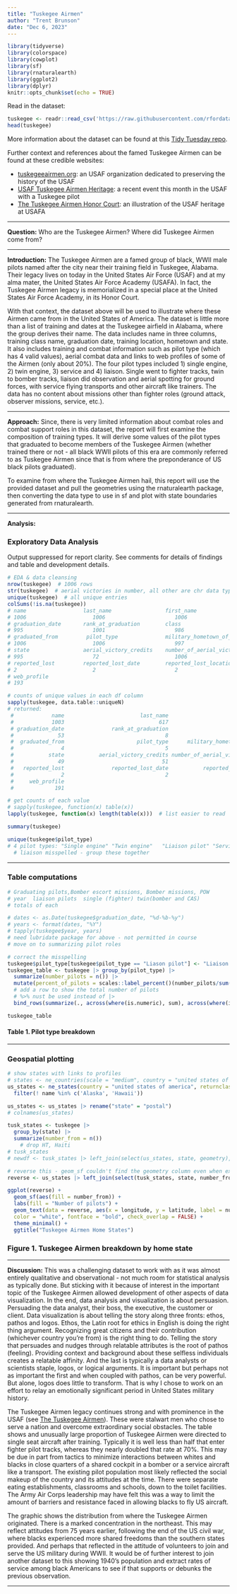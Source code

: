 ```yaml
---
title: "Tuskegee Airmen"
author: "Trent Brunson"
date: "Dec 6, 2023"
---
```


```r
library(tidyverse)
library(colorspace)
library(cowplot)
library(sf)
library(rnaturalearth)
library(ggplot2)
library(dplyr)
knitr::opts_chunk$set(echo = TRUE)
```

Read in the dataset:

```r
tuskegee <- readr::read_csv('https://raw.githubusercontent.com/rfordatascience/tidytuesday/master/data/2022/2022-02-08/airmen.csv')
head(tuskegee)
```

More information about the dataset can be found at this [Tidy Tuesday repo](https://github.com/rfordatascience/tidytuesday/blob/master/data/2022/2022-02-08/readme.md).

Further context and references about the famed Tuskegee Airmen can be found at these
credible websites:

* [tuskegeeairmen.org](https://www.tuskegeeairmen.org/wp-content/uploads/2020/11/TAI_Resources_Tuskegee-Airmen-Questions-and-Answers-09_2014.pdf): an USAF organization dedicated to preserving the history of the USAF 
* [USAF Tuskegee Airmen Heritage](https://www.usafa.edu/wwii-airpower-legend-receives-honorary-promotion-to-colonel/): 
a recent event this month in the USAF with a Tuskegee pilot
* [The Tuskegee Airmen Honor Court](https://www.usafa.af.mil/News/Article/619405/usafa-honors-tuskegee-airmen/):
an illustration of the USAF heritage at USAFA

---

**Question:** Who are the Tuskegee Airmen? Where did Tuskegee Airmen come from? 

---

**Introduction:** The Tuskegee Airmen are a famed group of black, WWII male pilots named after 
the city near their training field in Tuskegee, Alabama. Their legacy lives on today
in the United States Air Force (USAF) and at my alma mater, the United States Air 
Force Academy (USAFA). In fact, the Tuskegee Airmen legacy is memorialized in a special 
place at the United States Air Force Academy, in its Honor Court.

With that context, the dataset above will be used to illustrate where these Airmen came
from in the United States of America. The dataset is little more than a list of training
and dates at the Tuskegee airfield in Alabama, where the group derives their name. 
The data includes name in three columns, training class name, graduation date, training
location, hometown and state. It also includes training and combat information such as 
pilot type (which has 4 valid values), aerial combat data and links to web profiles of 
some of the Airmen (only about 20%). The four pilot types included 1) single engine,
2) twin engine, 3) service and 4) liaison. Single went to fighter tracks, twin to 
bomber tracks, liaison did observation and aerial spotting for ground forces, with 
service flying transports and other aircraft like trainers. The data has no content about 
missions other than fighter roles (ground attack, observer missions, service, etc.).

---

**Approach:** Since, there is very limited information about combat roles and combat support roles 
in this dataset, the report will first examine the composition of training types. 
It will derive some values of the pilot types that graduated to become members of the
Tuskegee Airmen (whether trained there or not - all black WWII pilots of this era are 
commonly referred to as Tuskegee Airmen since that is from where the preponderance of US 
black pilots graduated).

To examine from where the Tuskegee Airmen hail, this report will use the provided dataset 
and pull the geometries using the rnaturalearth package, then converting the data type to 
use in sf and plot with state boundaries generated from rnaturalearth.

---

**Analysis:**

### Exploratory Data Analysis
Output suppressed for report clarity. See comments for details of findings and
table and development details.

```r
# EDA & data cleansing
nrow(tuskegee)  # 1006 rows
str(tuskegee)  # aerial victories in number, all other are chr data types
unique(tuskegee)  # all unique entries
colSums(!is.na(tuskegee))
# name                  last_name                 first_name 
# 1006                     1006                      1006 
# graduation_date       rank_at_graduation        class 
# 995                      1001                      986 
# graduated_from         pilot_type               military_hometown_of_record 
# 1006                     1006                      997 
# state                 aerial_victory_credits    number_of_aerial_victory_credits 
# 995                      72                        1006 
# reported_lost         reported_lost_date        reported_lost_location 
# 2                        2                         2 
# web_profile 
# 193 

# counts of unique values in each df column
sapply(tuskegee, data.table::uniqueN)
# returned:
 #            name                        last_name                       first_name 
 #            1003                              617                              804 
 # graduation_date               rank_at_graduation                            class 
 #              53                                8                               73 
 #  graduated_from                       pilot_type      military_hometown_of_record 
 #               4                                5                              367 
 #           state           aerial_victory_credits number_of_aerial_victory_credits 
 #              49                               51                                6 
 #   reported_lost               reported_lost_date           reported_lost_location 
 #               2                                2                                2 
 #     web_profile 
 #             191 

# get counts of each value
# sapply(tuskegee, function(x) table(x))
lapply(tuskegee, function(x) length(table(x)))  # list easier to read

summary(tuskegee)

unique(tuskegee$pilot_type)
# 4 pilot types: "Single engine" "Twin engine"   "Liaison pilot" "Service pilot" "Liason pilot"
  # liaison misspelled - group these together

```

---

### Table computations  


```r
# Graduating pilots,Bomber escort missions, Bomber missions, POW
# year  liaison pilots  single (fighter) twin(bomber and CAS)
# totals of each

# dates <- as.Date(tuskegee$graduation_date, "%d-%b-%y")
# years <- format(dates, "%Y")
# tapply(tuskegee$year, years)
# need lubridate package for above - not permitted in course
# move on to summarizing pilot roles

# correct the misspelling
tuskegee$pilot_type[tuskegee$pilot_type == "Liason pilot"] <- "Liaison pilot"
tuskegee_table <- tuskegee |> group_by(pilot_type) |>
  summarize(number_pilots = n()) |>
  mutate(percent_of_pilots = scales::label_percent()(number_pilots/sum(number_pilots))) %>%
  # add a row to show the total number of pilots
  # %>% nust be used instead of |>
  bind_rows(summarize(., across(where(is.numeric), sum), across(where(is.character), ~'Total')))

tuskegee_table

```
#### **Table 1.** Pilot type breakdown  

---

### Geospatial plotting 

```r

# show states with links to profiles
# states <- ne_countries(scale = "medium", country = "united states of america", returnclass = "sf")
us_states <- ne_states(country = "united states of america", returnclass = "sf") |>
  filter(! name %in% c('Alaska', 'Hawaii'))

us_states <- us_states |> rename("state" = "postal")
# colnames(us_states)

tusk_states <- tuskegee |>
  group_by(state) |>
  summarize(number_from = n())
    # drop HT, Haiti 
# tusk_states
# newdf <- tusk_states |> left_join(select(us_states, state, geometry), by = "state")

# reverse this - geom_sf couldn't find the geometry column even when explicitly expressed
reverse <- us_states |> left_join(select(tusk_states, state, number_from), by = "state")

ggplot(reverse) + 
  geom_sf(aes(fill = number_from)) +
  labs(fill = "Number of pilots") +
  geom_text(data = reverse, aes(x = longitude, y = latitude, label = number_from),
  color = "white", fontface = "bold", check_overlap = FALSE) + 
  theme_minimal() + 
  ggtitle("Tuskegee Airmen Home States")

```

### **Figure 1.** Tuskegee Airmen breakdown by home state

--- 

**Discussion:** 
This was a challenging dataset to work with as it was almost entirely qualitative and 
observational - not much room for statistical analysis as typically done. But sticking 
with it because of interest in the important topic of the Tuskegee Airmen allowed 
development of other aspects of data visualization. In the end, data analysis 
and visualization is about persuasion. Persuading the data analyst, their boss, the 
executive, the customer or client. Data visualization is about telling the story along 
three fronts: ethos, pathos and logos. Ethos, the Latin root for ethics in English is 
doing the right thing argument. Recognizing great citizens and their contribution 
(whichever country you're from) is the right thing to do. Telling the story that 
persuades and nudges through relatable attributes is the root of pathos (feeling). 
Providing context and background about these selfless individuals creates a relatable 
affinity. And the last is typically a data analysts or scientists staple, logos, or 
logical arguments. It is important but perhaps not as important the first and when 
coupled with pathos, can be very powerful. But alone, logos does little to transform. 
That is why I chose to work on an effort to relay an emotionally significant period 
in United States military history. 

The Tuskegee Airmen legacy continues strong and with prominence in the USAF (see
[The Tuskegee Airmen](https://www.usafa.edu/wwii-airpower-legend-receives-honorary-promotion-to-colonel/)). 
These were stalwart men who chose to serve a nation and overcome extraordinary social 
obstacles. The table shows and unusually large proportion of Tuskegee Airmen were directed 
to single seat aircraft after training. Typically it is well less than half that enter 
fighter pilot tracks, whereas they nearly doubled that rate at 70%. This may be due in 
part from tactics to minimize interactions between whites and blacks in close quarters 
of a shared cockpit in a bomber or a service aircraft like a transport. The existing 
pilot population most likely reflected the social makeup of the country and its attitudes 
at the time. There were separate eating establishments, classrooms and schools, down 
to the toilet facilities. The Army Air Corps leadership may have felt this was a way 
to limit the amount of barriers and resistance faced in allowing blacks to fly US aircraft.

The graphic shows the distribution from where the Tuskegee Airmen originated. There 
is a marked concentration in the northeast. This may reflect attitudes from 75 years 
earlier, following the end of the US civil war, where blacks experienced more shared
freedoms than the southern states provided. And perhaps that reflected in the attitude 
of volunteers to join and serve the US military during WWII. It would be of further 
interest to join another dataset to this showing 1940's population and extract rates 
of service among black Americans to see if that supports or debunks the previous observation. 

---